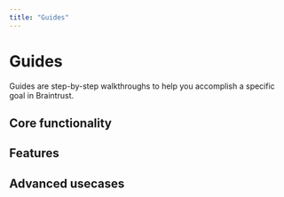```yaml
---
title: "Guides"
---
```



# Guides

Guides are step-by-step walkthroughs to help you accomplish a specific goal in
Braintrust.

## Core functionality

<Cards>
  <Card
    title="Evals"
    description="Test AI features and changes before shipping"
    href="/docs/guides/evals"
  />
  <Card
    title="Logs"
    description="Instrument your code to monitor its performance"
    href="/docs/guides/logging"
  />
</Cards>

## Features

<Cards>
  <Card
    title="Datasets"
    description="Manage test cases and use Log data for Evals"
    href="/docs/guides/datasets"
  />
  <Card
    title="Prompts"
    description="Manage and version your prompts and sync them between your live code, Playgrounds, and Evals"
    href="/docs/guides/prompts"
  />
  <Card
    title="Playground"
    description="An IDE for AI: Make changes and see results quickly"
    href="/docs/guides/playground"
  />
  <Card
    title="Human Review"
    description="Allow humans to grade AI outputs inside Braintrust"
    href="/docs/guides/human-review"
  />
  <Card
    title="Proxy"
    description="Make it easier to work with API calls to AI"
    href="/docs/guides/proxy"
  />
</Cards>

## Advanced usecases

<Cards>
  <Card
    title="Tracing"
    description="Control exactly what gets logged in Logs and Evals"
    href="/docs/guides/tracing"
  />
  <Card
    title="Self-Hosting"
    description="Run Braintrust on-prem"
    href="/docs/guides/self-hosting"
  />
</Cards>
